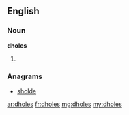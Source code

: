 ==English==

===Noun===
'''dholes'''

# {{plural of|dhole}}

===Anagrams===
* [[sholde#English|sholde]]

[[ar:dholes]]
[[fr:dholes]]
[[mg:dholes]]
[[my:dholes]]